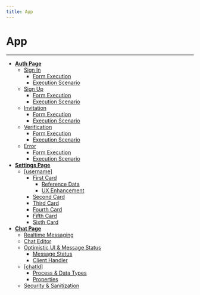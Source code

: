 ```yaml
---
title: App
---
```


# App

---

- [**Auth Page**](/app/auth#auth-page)
  - [Sign In](/app/auth#sign-in)
    - [Form Execution](/app/auth#form-execution)
    - [Execution Scenario](/app/auth#execution-scenario)
  - [Sign Up](/app/auth#sign-up)
    - [Form Execution](/app/auth#form-execution)
    - [Execution Scenario](/app/auth#execution-scenario)
  - [Invitation](/app/auth#invitation)
    - [Form Execution](/app/auth#form-execution)
    - [Execution Scenario](/app/auth#execution-scenario)
  - [Verification](/app/auth#verification)
    - [Form Execution](/app/auth#form-execution)
    - [Execution Scenario](/app/auth#execution-scenario)
  - [Error](/app/auth#error)
    - [Form Execution](/app/auth#form-execution)
    - [Execution Scenario](/app/auth#execution-scenario)
- [**Settings Page**](/app/settings#settings-page)
  - [[username]](/app/settings#username)
    - [First Card](/app/settings#first-card)
      - [Reference Data](/app/settings#reference-data)
      - [UX Enhancement](/app/settings#ux-enhancement)
    - [Second Card](/app/settings#second-card)
    - [Third Card](/app/settings#third-card)
    - [Fourth Card](/app/settings#fourth-card)
    - [Fifth Card](/app/settings#fifth-card)
    - [Sixth Card](/app/settings#sixth-card)
- [**Chat Page**](/app/chat#chat-page)
  - [Realtime Messaging](/app/chat#realtime-messaging)
  - [Chat Editor](/app/chat#chat-editor)
  - [Optimistic UI & Message Status](/app/chat#optimistic-ui-message-status)
    - [Message Status](/app/chat#message-status)
    - [Client Handler](/app/chat#client-handler)
  - [[chatId]](/app/chat#chatid)
    - [Process & Data Types](/app/chat#process-data-types)
    - [Properties](/app/chat#properties)
  - [Security & Sanitization](/app/chat#security-sanitization)
